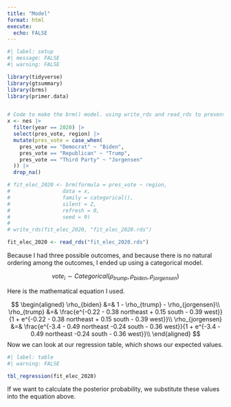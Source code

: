 ```yaml
---
title: "Model"
format: html
execute:
  echo: FALSE
---
```


```r
#| label: setup
#| message: FALSE
#| warning: FALSE

library(tidyverse)
library(gtsummary)
library(brms)
library(primer.data)


# Code to make the brm() model. using write_rds and read_rds to prevent error messages.
x <- nes |> 
  filter(year == 2020) |> 
  select(pres_vote, region) |> 
  mutate(pres_vote = case_when(
    pres_vote == "Democrat" ~ "Biden",
    pres_vote == "Republican" ~ "Trump",
    pres_vote == "Third Party" ~ "Jorgensen"
  )) |>
  drop_na()

# fit_elec_2020 <- brm(formula = pres_vote ~ region,
#                 data = x,
#                 family = categorical(),
#                 silent = 2,
#                 refresh = 0,
#                 seed = 9)
# 
# write_rds(fit_elec_2020, "fit_elec_2020.rds")

fit_elec_2020 <- read_rds("fit_elec_2020.rds")
```

Because I had three possible outcomes, and because there is no natural ordering among the outcomes, I ended up using a categorical model. 

$$ vote_i  \sim Categorical(\rho_{trump}, \rho_{biden}, \rho_{jorgensen}) $$

Here is the mathematical equation I used. 

$$
\begin{aligned}
\rho_{biden}  &=& 1 - \rho_{trump} - \rho_{jorgensen}\\ 
\rho_{trump} &=& \frac{e^{-0.22 - 0.38 northeast + 0.15 south - 0.39 west}}{1 + e^{-0.22 - 0.38 northeast + 0.15 south - 0.39 west}}\\
\rho_{jorgensen} &=& \frac{e^{-3.4 - 0.49 northeast -0.24 south - 0.36 west}}{1 + e^{-3.4 - 0.49 northeast -0.24 south - 0.36 west}}\\
\end{aligned}
$$
Now we can look at our regression table, which shows our expected values.

```r
#| label: table
#| warning: FALSE

tbl_regression(fit_elec_2020)
```

If we want to calculate the posterior probability, we substitute these values into the equation above.
